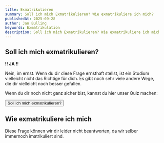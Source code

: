 ```yaml
---
title: Exmatrikulieren
summary: Soll ich mich Exmatrikulieren? Wie exmatrikuliere ich mich?
publishedAt: 2025-09-28
author: Jan Bulling
keywords: Exmatrikulation
description: Soll ich mich Exmatrikulieren? Wie exmatrikuliere ich mich? duese Fragen werden in diesem Artikel beantwortet.
---
```


## Soll ich mich exmatrikulieren?

**!! JA !!**

Nein, im ernst. Wenn du dir diese Frage ernsthaft stellst, ist ein Studium vielleicht nicht das Richtige für dich. Es gibt noch sehr viele andere Wege, die dir vielleicht noch besser gefallen.

Wenn du dir noch nicht ganz sicher bist, kannst du hier unser Quiz machen:

<Link href="/exmatriculation">
  <Button className="my-4">Soll ich mich exmatrikulieren?</Button>
</Link>

## Wie exmatrikuliere ich mich

Diese Frage können wir dir leider nicht beantworten, da wir selber immernoch imatrikuliert sind.
